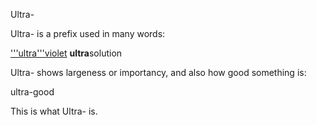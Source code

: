 Ultra-

Ultra- is a prefix used in many words:

[['''ultra'''violet]]
'''ultra'''solution

Ultra- shows largeness or importancy, and also how good something is:

ultra-good

This is what Ultra- is.